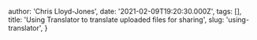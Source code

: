 
  author: 'Chris Lloyd-Jones',
  date: '2021-02-09T19:20:30.000Z',
  tags: [],
  title: 'Using Translator to translate uploaded files for sharing',
  slug: 'using-translator',
}


